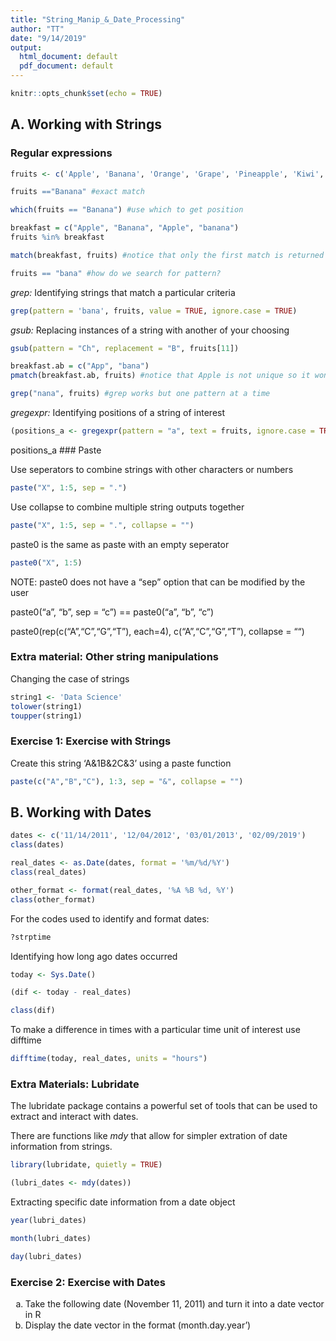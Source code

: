 ```yaml
---
title: "String_Manip_&_Date_Processing"
author: "TT"
date: "9/14/2019"
output:
  html_document: default
  pdf_document: default
---
```


```r
knitr::opts_chunk$set(echo = TRUE)
```

## A. Working with Strings

### Regular expressions

```r
fruits <- c('Apple', 'Banana', 'Orange', 'Grape', 'Pineapple', 'Kiwi', 'Peach', 'Mango', 'Strawberry', 'Guava', 'Cherry', 'Apple', 'banana')

fruits =="Banana" #exact match
```

```r
which(fruits == "Banana") #use which to get position
```

```r
breakfast = c("Apple", "Banana", "Apple", "banana")
fruits %in% breakfast 
```

```r
match(breakfast, fruits) #notice that only the first match is returned
```

```r
fruits == "bana" #how do we search for pattern?
```

*grep:* Identifying strings that match a particular criteria
```r
grep(pattern = 'bana', fruits, value = TRUE, ignore.case = TRUE)
```

*gsub:* Replacing instances of a string with another of your choosing
```r
gsub(pattern = "Ch", replacement = "B", fruits[11])
```

```r
breakfast.ab = c("App", "bana") 
pmatch(breakfast.ab, fruits) #notice that Apple is not unique so it won't work
```

```r
grep("nana", fruits) #grep works but one pattern at a time
```

*gregexpr:* Identifying positions of a string of interest
```r
(positions_a <- gregexpr(pattern = "a", text = fruits, ignore.case = TRUE))
```
positions_a
### Paste

Use seperators to combine strings with other characters or numbers
```r
paste("X", 1:5, sep = ".")
```

Use collapse to combine multiple string outputs together
```r
paste("X", 1:5, sep = ".", collapse = "")
```

paste0 is the same as paste with an empty seperator
```r
paste0("X", 1:5)
```

NOTE: paste0 does not have a "sep" option that can be modified by the user

paste0("a", "b", sep = "c") == paste0("a", "b", "c")

paste0(rep(c("A","C","G","T"), each=4), c("A","C","G","T"), collapse = "")

### Extra material: Other string manipulations

Changing the case of strings
```r
string1 <- 'Data Science'
tolower(string1) 
toupper(string1)
```

### Exercise 1: Exercise with Strings

Create this string 'A&1B&2C&3' using a paste function
```r
paste(c("A","B","C"), 1:3, sep = "&", collapse = "")
```



## B. Working with Dates

```r
dates <- c('11/14/2011', '12/04/2012', '03/01/2013', '02/09/2019')
class(dates)
```

```r
real_dates <- as.Date(dates, format = '%m/%d/%Y')
class(real_dates)
```

```r
other_format <- format(real_dates, '%A %B %d, %Y')
class(other_format)
```


For the codes used to identify and format dates:
```r
?strptime
```

Identifying how long ago dates occurred
```r
today <- Sys.Date()

(dif <- today - real_dates)

class(dif)
```

To make a difference in times with a particular time unit of interest use difftime

```r
difftime(today, real_dates, units = "hours")
```


### Extra Materials: Lubridate

The lubridate package contains a powerful set of tools that can be used to extract and interact with dates.

There are functions like *mdy* that allow for simpler extration of date information from strings.
```r
library(lubridate, quietly = TRUE)

(lubri_dates <- mdy(dates))
```

Extracting specific date information from a date object
```r
year(lubri_dates)

month(lubri_dates)

day(lubri_dates)
```


### Exercise 2: Exercise with Dates

a. Take the following date (November 11, 2011) and turn it into a date vector in R
b. Display the date vector in the format (month.day.year')

